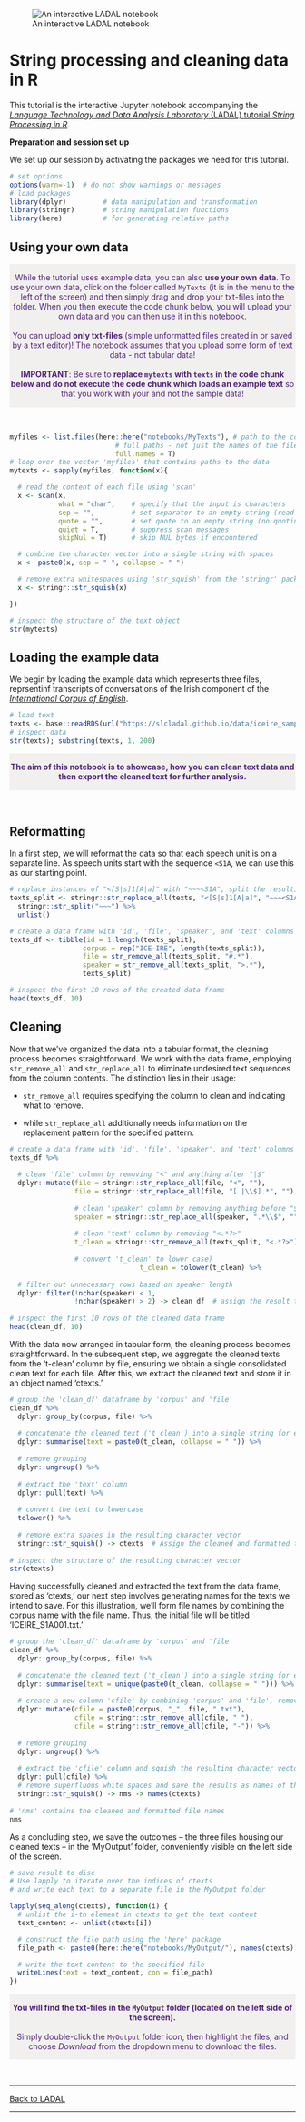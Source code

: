 
![An interactive LADAL notebook](https://slcladal.github.io/images/uq1.jpg)

# String processing and cleaning data in R

This tutorial is the interactive Jupyter notebook accompanying the [*Language Technology and Data Analysis Laboratory* (LADAL) tutorial *String Processing in R*](https://ladal.edu.au/coll.html). 


**Preparation and session set up**

We set up our session by activating the packages we need for this tutorial. 

```r
# set options
options(warn=-1)  # do not show warnings or messages
# load packages
library(dplyr)         # data manipulation and transformation
library(stringr)       # string manipulation functions
library(here)          # for generating relative paths
```



## Using your own data

<div class="warning" style='padding:0.1em; background-color: rgba(215,209,204,.3); color:#51247a'>
<span>
<p style='margin-top:1em; text-align:center'>

While the tutorial uses example data, you can also **use your own data**. To use your own data, click on the folder called `MyTexts` (it is in the menu to the left of the screen) and then simply drag and drop your txt-files into the folder. When you then execute the code chunk below, you will upload your own data and you can then use it in this notebook.<br>
<br>
You can upload <b>only txt-files</b> (simple unformatted files created in or saved by a text editor)! The notebook assumes that you upload some form of text data - not tabular data! <br>
<br>
<b>IMPORTANT</b>: Be sure to <b>replace `mytexts` with `texts` in the code chunk below and  do not execute the code chunk which loads an example text</b> so that you work with your and not the sample data!</b><br>
</p>
<p style='margin-left:1em;'>
</p></span>
</div>

<br>


```r
myfiles <- list.files(here::here("notebooks/MyTexts"), # path to the corpus data
                          # full paths - not just the names of the files
                          full.names = T) 
# loop over the vector 'myfiles' that contains paths to the data
mytexts <- sapply(myfiles, function(x){

  # read the content of each file using 'scan'
  x <- scan(x, 
            what = "char",    # specify that the input is characters
            sep = "",         # set separator to an empty string (read entire content)
            quote = "",       # set quote to an empty string (no quoting)
            quiet = T,        # suppress scan messages
            skipNul = T)      # skip NUL bytes if encountered

  # combine the character vector into a single string with spaces
  x <- paste0(x, sep = " ", collapse = " ")

  # remove extra whitespaces using 'str_squish' from the 'stringr' package
  x <- stringr::str_squish(x)

})

# inspect the structure of the text object
str(mytexts)
```

## Loading the example data

We begin by loading the example data which represents three files, reprsentinf transcripts of conversations of the Irish component of the [*International Corpus of English*](https://www.ice-corpora.uzh.ch/en.html). 

```r
# load text
texts <- base::readRDS(url("https://slcladal.github.io/data/iceire_sample.rda", "rb"))
# inspect data
str(texts); substring(texts, 1, 200)
```

<div class="warning" style='padding:0.1em; background-color: rgba(215,209,204,.3); color:#51247a'>
<span>
<p style='margin-top:1em; text-align:center'>
<b>The aim of this notebook is to showcase, how you can clean text data and then export the cleaned text for further analysis.</b> <br>
</p>
<p style='margin-left:1em;'>
</p></span>
</div>

<br>

## Reformatting

In a first step, we will reformat the data so that each speech unit is on a separate line. As speech units start with the sequence `<S1A`, we can use this as our starting point.

```r
# replace instances of "<[S|s]1[A|a]" with "~~~<S1A", split the resulting text, and unlist
texts_split <- stringr::str_replace_all(texts, "<[S|s]1[A|a]", "~~~<S1A") %>%
  stringr::str_split("~~~") %>%
  unlist() 

# create a data frame with 'id', 'file', 'speaker', and 'text' columns
texts_df <- tibble(id = 1:length(texts_split),
                  corpus = rep("ICE-IRE", length(texts_split)),
                  file = str_remove_all(texts_split, "#.*"),
                  speaker = str_remove_all(texts_split, ">.*"), 
                  texts_split)

# inspect the first 10 rows of the created data frame
head(texts_df, 10)

```

## Cleaning

Now that we've organized the data into a tabular format, the cleaning process becomes straightforward. We work with the data frame, employing `str_remove_all` and `str_replace_all` to eliminate undesired text sequences from the column contents. The distinction lies in their usage:

+ `str_remove_all` requires specifying the column to clean and indicating what to remove.  

+ while `str_replace_all` additionally needs information on the replacement pattern for the specified pattern.  

```r
# create a data frame with 'id', 'file', 'speaker', and 'text' columns
texts_df %>%
  
  # clean 'file' column by removing "<" and anything after "|$"
  dplyr::mutate(file = stringr::str_replace_all(file, "<", ""),
                file = stringr::str_replace_all(file, "[ |\\$].*", ""),
                
                # clean 'speaker' column by removing anything before "$"
                speaker = stringr::str_replace_all(speaker, ".*\\$", ""),
                
                # clean 'text' column by removing "<.*?>"
                t_clean = stringr::str_remove_all(texts_split, "<.*?>"),
                
                # convert 't_clean' to lower case) 
                                t_clean = tolower(t_clean) %>%
  
  # filter out unnecessary rows based on speaker length
  dplyr::filter(!nchar(speaker) < 1,
                !nchar(speaker) > 2) -> clean_df  # assign the result to 'clean_df'
  
# inspect the first 10 rows of the cleaned data frame
head(clean_df, 10)

```

With the data now arranged in tabular form, the cleaning process becomes straightforward. In the subsequent step, we aggregate the cleaned texts from the 't-clean' column by file, ensuring we obtain a single consolidated clean text for each file. After this, we extract the cleaned text and store it in an object named 'ctexts.'

```r
# group the 'clean_df' dataframe by 'corpus' and 'file'
clean_df %>%
  dplyr::group_by(corpus, file) %>%
  
  # concatenate the cleaned text ('t_clean') into a single string for each group
  dplyr::summarise(text = paste0(t_clean, collapse = " ")) %>%
  
  # remove grouping
  dplyr::ungroup() %>%
  
  # extract the 'text' column
  dplyr::pull(text) %>%
  
  # convert the text to lowercase
  tolower() %>%
  
  # remove extra spaces in the resulting character vector
  stringr::str_squish() -> ctexts  # Assign the cleaned and formatted text to 'ctexts'
  
# inspect the structure of the resulting character vector
str(ctexts)

```

Having successfully cleaned and extracted the text from the data frame, stored as 'ctexts,' our next step involves generating names for the texts we intend to save. For this illustration, we'll form file names by combining the corpus name with the file name. Thus, the initial file will be titled 'ICEIRE_S1A001.txt.'



```r
# group the 'clean_df' dataframe by 'corpus' and 'file'
clean_df %>%
  dplyr::group_by(corpus, file) %>%
  
  # concatenate the cleaned text ('t_clean') into a single string for each group
  dplyr::summarise(text = unique(paste0(t_clean, collapse = " "))) %>%
  
  # create a new column 'cfile' by combining 'corpus' and 'file', remove spaces and hyphens
  dplyr::mutate(cfile = paste0(corpus, "_", file, ".txt"),
                cfile = stringr::str_remove_all(cfile, " "),
                cfile = stringr::str_remove_all(cfile, "-")) %>%
  
  # remove grouping
  dplyr::ungroup() %>%
  
  # extract the 'cfile' column and squish the resulting character vector
  dplyr::pull(cfile) %>%
  # remove superfluous white spaces and save the results as names of the elements of 'ctexts'
  stringr::str_squish() -> nms -> names(ctexts)
  
# 'nms' contains the cleaned and formatted file names
nms

```

As a concluding step, we save the outcomes – the three files housing our cleaned texts – in the 'MyOutput' folder, conveniently visible on the left side of the screen.

```r
# save result to disc
# Use lapply to iterate over the indices of ctexts
# and write each text to a separate file in the MyOutput folder

lapply(seq_along(ctexts), function(i) {
  # unlist the i-th element in ctexts to get the text content
  text_content <- unlist(ctexts[i])

  # construct the file path using the 'here' package
  file_path <- paste0(here::here("notebooks/MyOutput/"), names(ctexts)[i])

  # write the text content to the specified file
  writeLines(text = text_content, con = file_path)
})

```

<div class="warning" style='padding:0.1em; background-color: rgba(215,209,204,.3); color:#51247a'>
<span>
<p style='margin-top:1em; text-align:center'>
<b>You will find the txt-files in the `MyOutput` folder (located on the left side of the screen).</b> <br><br>Simply double-click the `MyOutput` folder icon, then highlight the files, and choose *Download* from the dropdown menu to download the files. <br>
</p>
<p style='margin-left:1em;'>
</p></span>
</div>

<br>



***

[Back to LADAL](https://ladal.edu.au/string.html)

***

